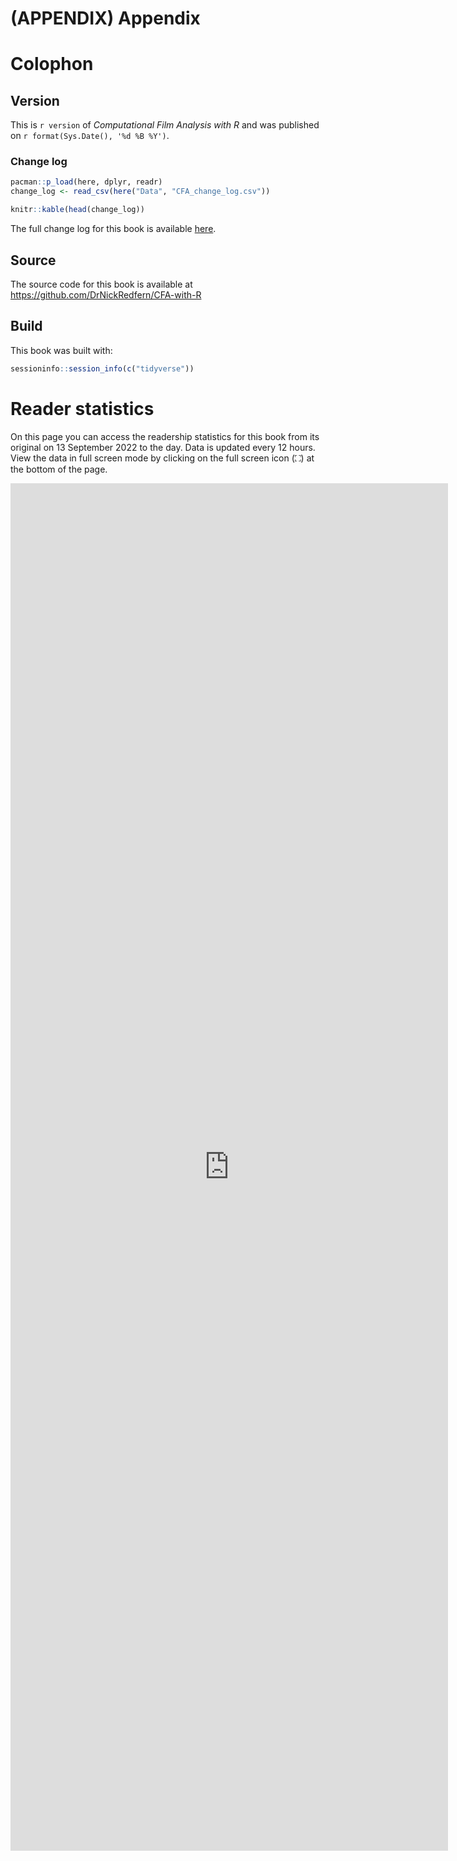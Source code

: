 
# (APPENDIX) Appendix {-}

# Colophon {.unnumbered} 

## Version {.unnumbered}

This is `r version` of *Computational Film Analysis with R* and was published on `r format(Sys.Date(), '%d %B %Y')`.

### Change log {.unnumbered}

```r
pacman::p_load(here, dplyr, readr)
change_log <- read_csv(here("Data", "CFA_change_log.csv"))

knitr::kable(head(change_log))
```

The full change log for this book is available [here](https://github.com/DrNickRedfern/CFA-with-R/blob/main/Data/CFA_change_log.csv).

## Source {.unnumbered}

The source code for this book is available at [https://github.com/DrNickRedfern/CFA-with-R](https://github.com/DrNickRedfern/CFA-with-R)

## Build {.unnumbered}

This book was built with:

```r
sessioninfo::session_info(c("tidyverse"))
```

# Reader statistics {.unnumbered} 

On this page you can access the readership statistics for this book from its original on 13 September 2022 to the day. Data is updated every 12 hours. View the data in full screen mode by clicking on the full screen icon (&#x26F6;) at the bottom of the page.

<iframe width="700" height="2188" src="https://lookerstudio.google.com/embed/reporting/986c81fb-3dcd-4fdd-bc93-2eaae7dd79b1/page/kIV1C" frameborder="0" style="border:0" allowfullscreen></iframe>

